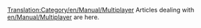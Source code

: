 [[Translation:Category/en/Manual/Multiplayer]]
Articles dealing with [[en/Manual/Multiplayer]] are here.